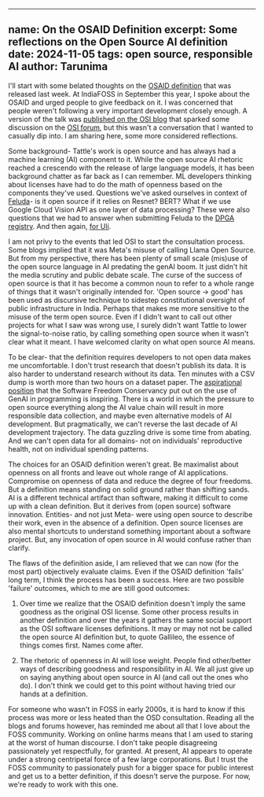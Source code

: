 
---
name: On the OSAID Definition
excerpt: Some reflections on the Open Source AI definition
date: 2024-11-05
tags: open source, responsible AI
author: Tarunima
---

I'll start with some belated thoughts on the [OSAID definition](https://opensource.org/ai/open-source-ai-definition) that was released last week. At IndiaFOSS in September this year, I spoke about the OSAID and urged people to give feedback on it. I was concerned that people weren't following a very important development closely enough. A version of the talk was [published on the OSI blog](https://opensource.org/blog/data-transparency-in-open-source-ai-protecting-sensitive-datasets) that sparked some discussion on the [OSI forum](https://discuss.opensource.org/t/data-transparency-in-open-source-ai-protecting-sensitive-datasets/588 "Data Transparency in Open Source AI: Protecting Sensitive Datasets"), but this wasn't a conversation that I wanted to casually dip into. I am sharing here, some more considered reflections.

Some background- Tattle's work is open source and has always had a machine learning (AI) component to it. While the open source AI rhetoric reached a crescendo with the release of large language models, it has been background chatter as far back as I can remember. ML developers thinking about licenses have had to do the math of openness based on the components they've used. Questions we've asked ourselves in context of [Feluda](https://github.com/tattle-made/feluda)- is it open source if it relies on Resnet? BERT? What if we use Google Cloud Vision API as one layer of data processing?  These were also questions that we had to answer when submitting Feluda to the [DPGA registry](https://www.digitalpublicgoods.net/submission-guide "Submission Guide » Digital Public Goods Alliance"). And then again, [for Uli](https://github.com/tattle-made/Uli "GitHub - tattle-made/Uli: Software and Resources for Mitigating Online Gender Based Violence in India"). 

I am not privy to the events that led OSI to start the consultation process. Some blogs implied that it was Meta's misuse of calling Llama Open Source. But from my perspective, there has been plenty of small scale (mis)use  of the open source language in AI predating the genAI boom. It just didn't hit the media scrutiny and public debate scale. The curse of the success of open source is that it has become a common noun to refer to a whole range of things that it wasn't originally intended for. 'Open source  → good' has been used as discursive technique to sidestep constitutional oversight of public infrastructure in India. Perhaps that makes me more sensitive to the misuse of the term open source. Even if I didn't want to call out other projects for what I saw was wrong use, I surely didn't want Tattle to lower the signal-to-noise ratio, by calling something open source when it wasn't clear what it meant. I have welcomed clarity on what open source AI means.

To be clear- that the definition requires developers to not open data makes me uncomfortable. I don't trust research that doesn't publish its data. It is also harder to understand research without its data. Ten minutes with a CSV dump is worth more than two hours on a dataset paper. The [aspirational position](https://sfconservancy.org/news/2024/oct/25/aspirational-on-llm-generative-ai-programming/ "SFC Announces Aspirational Statement on LLM-backed generative AI for Programming") that the Software Freedom Conservancy put out on the use of GenAI in programming is inspiring. There is a world in which the pressure to open source everything along the AI value chain will result in more responsible data collection, and maybe even alternative models of AI development. But pragmatically, we can't reverse the last decade of AI development trajectory. The data guzzling drive is some time from abating. And we can't open data for all domains- not on individuals' reproductive health, not on individual spending patterns.

The choices for an OSAID definition weren't great. Be maximalist about openness on all fronts and leave out whole range of AI applications. Compromise on openness of data and reduce the degree of four freedoms. But a definition means standing on solid ground rather than shifting sands. AI is a different technical artifact than software, making it difficult to come up with a clean definition. But it derives from (open source) software innovation. Entities- and not just Meta- were using open source to describe their work, even in the absence of a definition. Open source licenses are also mental shortcuts to understand something important about a software project. But, any invocation of open source in AI would confuse rather than clarify.

The flaws of the definition aside, I am relieved that we can now (for the most part) objectively evaluate claims. Even if the OSAID definition 'fails' long term, I think the process has been a success. Here are two possible 'failure' outcomes, which to me are still good outcomes:

1. Over time we realize that the OSAID definition doesn't imply the same goodness as the original OSI license. Some other process results in another definition and over the years it gathers the same social support as the OSI software licenses definitions. It may or may not not be called the open source AI definition but, to quote Gallileo, the essence of things comes first. Names come after. 

2. The rhetoric of openness in AI will lose weight. People find other/better ways of describing goodness and responsibility in AI. We all just give up on saying anything about open source in AI (and call out the ones who do). I don't think we could get to this point without having tried our hands at a definition.

For someone who wasn't in FOSS in early 2000s, it is hard to know if this process was more or less heated than the OSD consultation. Reading all the blogs and forums however, has reminded me about all that I love about the FOSS community. Working on online harms means that I am used to staring at the worst of human discourse. I don't take people disagreeing passionately yet respectfully, for granted. At present, AI appears to operate under a strong centripetal force of a few large corporations. But I trust the FOSS community to passionately push for a bigger space for public interest and get us to a better definition, if this doesn't serve the purpose. For now, we're ready to work with this one.  
